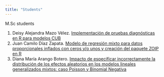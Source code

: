 ```yaml
---
title: "Students"
---
```


M.Sc students

1. Deisy Alejandra Mazo Vélez. [Implementación de pruebas diagnósticas en R para modelos CUB](http://bdigital.unal.edu.co/72368/)
1. Juan Camilo Díaz Zapata. [Modelo de regresión mixto para datos proporcionales inflados con ceros y/o unos y creación del paquete ZOIP en R](http://bdigital.unal.edu.co/64250/)
1. Diana María Arango Botero. [Impacto de especificar incorrectamente la distribución de los efectos aleatorios en los modelos lineales generalizados mixtos: caso Poisson y Binomial Negativa](http://bdigital.unal.edu.co/56232/)
